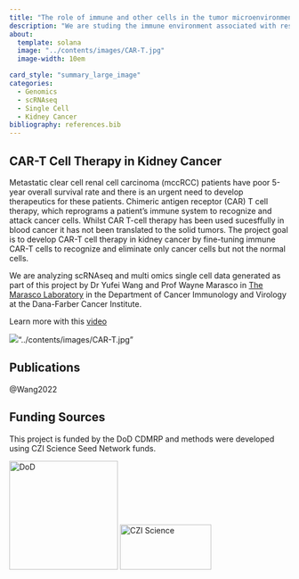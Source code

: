 ```yaml
---
title: "The role of immune and other cells in the tumor microenvironment in cancer"
description: "We are studing the immune environment associated with response to CAR-T Cell Therapy in Kidney Cancer with the Maraco lab in Dana-Farber Cancer Institute."
about:
  template: solana
  image: "../contents/images/CAR-T.jpg"
  image-width: 10em

card_style: "summary_large_image"
categories:
  - Genomics
  - scRNAseq
  - Single Cell
  - Kidney Cancer
bibliography: references.bib
---
```

## CAR-T Cell Therapy in Kidney Cancer
Metastatic clear cell renal cell carcinoma (mccRCC) patients have poor 5-year overall survival rate and there is an urgent need to develop therapeutics for these patients. Chimeric antigen receptor (CAR) T cell therapy, which reprograms a patient's immune system to recognize and attack cancer cells. Whilst CAR T-cell therapy has been used sucesffully in blood cancer it has not been translated to the solid tumors. The project goal is to develop CAR-T cell therapy in kidney cancer by fine-tuning immune CAR-T cells to recognize and eliminate only cancer cells but not the normal cells.

We are analyzing scRNAseq and multi omics single cell data generated as part of this project by Dr Yufei Wang and Prof Wayne Marasco in [The Marasco Laboratory](https://marascolab.dana-farber.org) in the Department of Cancer Immunology and Virology at the Dana-Farber Cancer Institute.

Learn more with this [video](https://www.vjoncology.com/video/ya9gatliajs-impact-of-the-tme-on-car-t-cell-therapy-for-kidney-cancer/)

![](/contents/images/CAR-T.jpg)"../contents/images/CAR-T.jpg"

## Publications

@Wang2022

## Funding Sources

This project is funded by the DoD CDMRP and methods were developed using CZI Science Seed Network funds.

![DoD](../contents/logo/DOD_cdmrp_logo.jpeg){width="195"} ![CZI Science](../contents/logo/CZI_science.png){width="164" height="81"}
